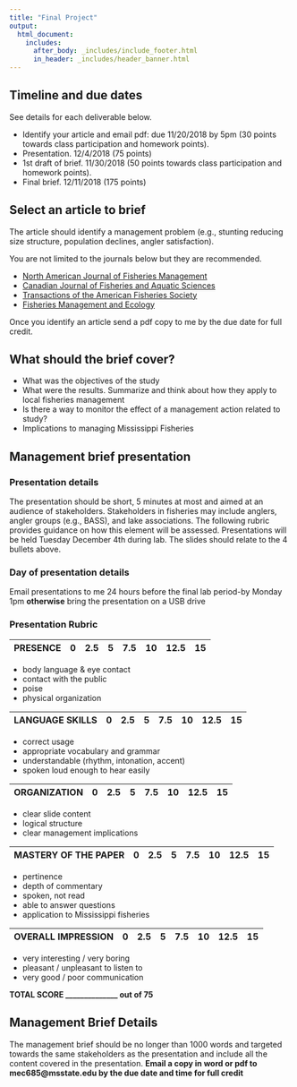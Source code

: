 ```yaml
---
title: "Final Project"
output: 
  html_document:
    includes:
      after_body: _includes/include_footer.html
      in_header: _includes/header_banner.html 
---
```

<!--
rmarkdown::render_site("Final-Project.Rmd")# build website
 -->

## Timeline and due dates

See details for each deliverable below.

* Identify your article and email pdf: due 11/20/2018 by 5pm (30 points towards class
participation and homework points). 
* Presentation. 12/4/2018 (75 points)
* 1st draft of brief. 11/30/2018 (50 points towards class
participation and homework points). 
* Final brief. 12/11/2018 (175 points)


## Select an article to brief

The article should identify a management problem (e.g., stunting reducing size
structure, population declines, angler satisfaction). 

You are not limited to the journals below but they are recommended.

* [North American Journal of Fisheries Management](http://search.ebscohost.com/login.aspx?direct=true&amp;AuthType=ip,shib&amp;db=cat00043a&amp;AN=mstate.817432&amp;site=eds-live&amp;custid=magn1307)
* [Canadian Journal of Fisheries and Aquatic Sciences](http://search.ebscohost.com/login.aspx?direct=true&amp;AuthType=ip,shib&amp;db=ser&amp;AN=176039519&amp;site=eds-live&amp;custid=magn1307)
* [Transactions of the American Fisheries Society](http://search.ebscohost.com/login.aspx?direct=true&amp;AuthType=ip,shib&amp;db=eih&amp;AN=120686901&amp;site=eds-live&amp;custid=magn1307)
* [Fisheries Management and Ecology](http://search.ebscohost.com/login.aspx?direct=true&amp;AuthType=ip,shib&amp;db=cat00043a&amp;AN=mstate.1291676&amp;site=eds-live&amp;custid=magn1307)

Once you identify an article send a pdf copy to me by the due date for 
full credit. 


## What should the brief cover?

* What was the objectives of the study
* What were the results. Summarize and think about
how they apply to local fisheries management
* Is there a way to monitor the effect of a management
action related to study?
* Implications to managing Mississippi Fisheries

## Management brief presentation

### Presentation details

The presentation should be short, 5 minutes at most and aimed at an 
audience of stakeholders. Stakeholders in fisheries may include anglers, 
angler groups (e.g., BASS), and lake associations. The following rubric 
provides guidance on how this element will be assessed. Presentations 
will be held Tuesday December 4th during lab. The slides should relate to
the 4 bullets above.

<!--
The presentation shall consist of 5 slides

1. Slide documenting that journal article you evaluated
2. Slide specifying a fishery problem the study can contribute
to **and** how that problem relates to Mississippi fisheries.
3. Slide specifying potential management objectives the study 
can related to.
4. Slide specifying potential management actions that can be used
to achieve the objectives. It is likely the study will address one action
so do think creatively about other actions that might be used to achieve 
the management objectives you specified.
5. Slide specifying potential ways to monitor whether the action had the
intended effect. 
-->

 
### Day of presentation details

Email presentations to me  24 hours before the final lab period-by 
Monday 1pm **otherwise** bring the presentation on a USB drive

### Presentation Rubric 


|PRESENCE|0|2.5|5|7.5|10|12.5|15|
|------|------|------|------|------|------|------|------|

* body language & eye contact  
* contact with the public  
* poise  
* physical organization  

|LANGUAGE SKILLS|0|2.5|5|7.5|10|12.5|15|
|------|------|------|------|------|------|------|------|

* correct usage  
* appropriate vocabulary and grammar
* understandable (rhythm, intonation, accent)
* spoken loud enough to hear easily

|ORGANIZATION|0|2.5|5|7.5|10|12.5|15|
|------|------|------|------|------|------|------|------|

* clear slide content
* logical structure
* clear management implications


|MASTERY OF THE PAPER|0|2.5|5|7.5|10|12.5|15|
|------|------|------|------|------|------|------|------|

* pertinence
* depth of commentary
* spoken, not read
* able to answer questions
* application to Mississippi fisheries


|OVERALL IMPRESSION|0|2.5|5|7.5|10|12.5|15|
|------|------|------|------|------|------|------|------|

* very interesting / very boring
* pleasant / unpleasant to listen to
* very good / poor communication

**TOTAL SCORE  ______________ out of 75**


## Management Brief Details

The management brief should be no longer than 1000 words and targeted 
towards the same stakeholders as the presentation and include all the
content covered in the presentation. **Email a copy in 
word or pdf to mec685@msstate.edu by the due date and time for full 
credit** 


 

<!--
Sent 11/25/2017

All,

Hope you are having a good break. Couple of things:

- I added all the remaining grades to Blackboard, assuming you get all 
the points for the management brief, presentation and final exam, the 
&quot;Total Points&quot; column represents the sum of all the class 
elements. It will give you an idea for your final grade, again assuming 
you get all the points for the last graded class elements. 
- Attached is the rubric I work off of for the class presentation of 
your management article. Keep to 5 minutes at most. Recall we will be 
presenting them in the last lab period. 
-->
 
 
 